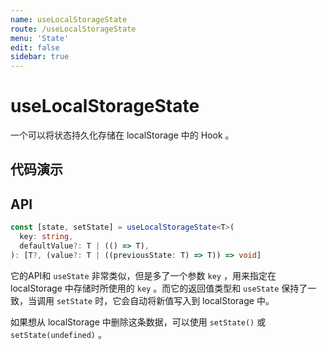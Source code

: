 ```yaml
---
name: useLocalStorageState
route: /useLocalStorageState
menu: 'State'
edit: false
sidebar: true
---
```






# useLocalStorageState

一个可以将状态持久化存储在 localStorage 中的 Hook 。

## 代码演示

<JackBox jsCode={Demo1CodeJsx} tsCode={Demo1CodeTsx} demoName='将 state 持久化在 localStorage 中' description='刷新页面后，可以看到输入框中的内容被从 localStorage 中恢复了。'>
  <Demo1 />
</JackBox>

<JackBox jsCode={Demo2CodeJsx} tsCode={Demo2CodeTsx} demoName='存储对象' description='useLocalStorageState 会自动处理序列化和反序列化的操作。'>
  <Demo2 />
</JackBox>

<JackBox jsCode={Demo3CodeJsx} tsCode={Demo3CodeTsx} demoName='使用 function updater 存储' description='useLocalStorageState 里也可以用 function updater，就像 useState 那样。'>
  <Demo3 />
</JackBox>

## API

```typescript
const [state, setState] = useLocalStorageState<T>(
  key: string,
  defaultValue?: T | (() => T),
): [T?, (value?: T | ((previousState: T) => T)) => void]
```
它的API和 `useState` 非常类似，但是多了一个参数 `key` ，用来指定在 localStorage 中存储时所使用的 `key` 。而它的返回值类型和 `useState` 保持了一致，当调用 `setState` 时，它会自动将新值写入到 localStorage 中。

如果想从 localStorage 中删除这条数据，可以使用 `setState()` 或 `setState(undefined)` 。
